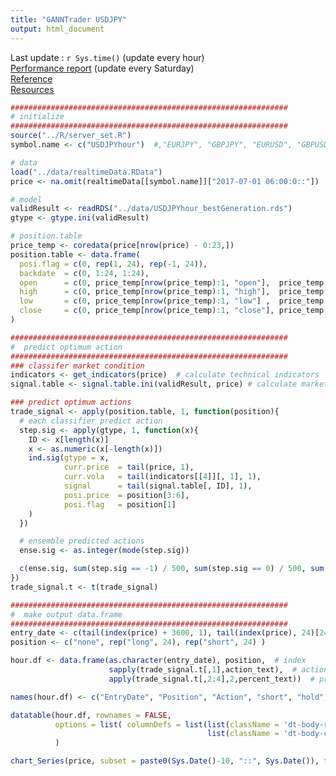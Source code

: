 ```yaml
---
title: "GANNTrader USDJPY"
output: html_document
---
```


Last update : `r Sys.time()` (update every hour)  
[Performance report](https://mokuzenshingo.shinyapps.io/return_analysis/) (update every Saturday)  
[Reference](https://github.com/MokuzenShingo/POTAUGAEM)  
[Resources](https://github.com/MokuzenShingo/GANNTrader)

```r
##############################################################
# initialize
##############################################################
source("../R/server_set.R")
symbol.name <- c("USDJPYhour")  #,"EURJPY", "GBPJPY", "EURUSD", "GBPUSD","EURGBP")

# data
load("../data/realtimeData.RData")
price <- na.omit(realtimeData[[symbol.name]]["2017-07-01 06:00:0::"])

# model
validResult <- readRDS("../data/USDJPYhour_bestGeneration.rds")
gtype <- gtype.ini(validResult) 

# position.table
price_temp <- coredata(price[nrow(price) - 0:23,])
position.table <- data.frame(
  posi.flag = c(0, rep(1, 24), rep(-1, 24)),
  backdate  = c(0, 1:24, 1:24),
  open      = c(0, price_temp[nrow(price_temp):1, "open"],  price_temp[nrow(price_temp):1, "open"]),
  high      = c(0, price_temp[nrow(price_temp):1, "high"],  price_temp[nrow(price_temp):1, "high"]),
  low       = c(0, price_temp[nrow(price_temp):1, "low"] ,  price_temp[nrow(price_temp):1, "low"]),
  close     = c(0, price_temp[nrow(price_temp):1, "close"], price_temp[nrow(price_temp):1, "close"])
)

##############################################################
#  predict optimum action
##############################################################
### classifer market condition
indicators <- get_indicators(price)  # calculate technical indicators
signal.table <- signal.table.ini(validResult, price) # calculate market condition signal

### predict optimum actions
trade_signal <- apply(position.table, 1, function(position){
  # each classifier predict action
  step.sig <- apply(gtype, 1, function(x){
    ID <- x[length(x)]
    x <- as.numeric(x[-length(x)])
    ind.sig(gtype = x,
            curr.price  = tail(price, 1),
            curr.vola   = tail(indicators[[4]][, 1], 1),
            signal      = tail(signal.table[, ID], 1),
            posi.price  = position[3:6],
            posi.flag   = position[1]
    )
  })

  # ensemble predicted actions
  ense.sig <- as.integer(mode(step.sig))

  c(ense.sig, sum(step.sig == -1) / 500, sum(step.sig == 0) / 500, sum(step.sig == 1) / 500)
})
trade_signal.t <- t(trade_signal)

##############################################################
#  make output data.frame
##############################################################
entry_date <- c(tail(index(price) + 3600, 1), tail(index(price), 24)[24:1], tail(index(price), 24)[24:1])
position <- c("none", rep("long", 24), rep("short", 24) )

hour.df <- data.frame(as.character(entry_date), position,  # index
                      sapply(trade_signal.t[,1],action_text),  # action
                      apply(trade_signal.t[,2:4],2,percent_text))  # probability

names(hour.df) <- c("EntryDate", "Position", "Action", "short", "hold", "long")
```

```r
datatable(hour.df, rownames = FALSE,
          options = list( columnDefs = list(list(className = 'dt-body-right',  targets = 3:5),
                                            list(className = 'dt-body-center', targets = 0:2)))
          )
```

```r
chart_Series(price, subset = paste0(Sys.Date()-10, "::", Sys.Date()), type = "candlesticks", name ="USDJPY")
```

